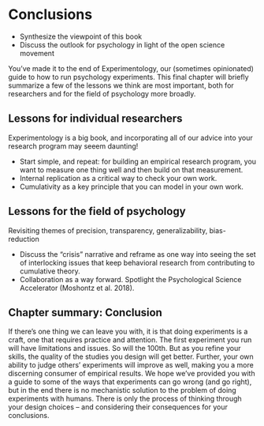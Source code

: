 # Conclusions {#conclusions}

<!-- * Present a checklist for researchers -->

::: {.box .learning_goals}
* Synthesize the viewpoint of this book
* Discuss the outlook for psychology in light of the open science movement
:::

You've made it to the end of Experimentology, our (sometimes opinionated) guide to how to run psychology experiments. This final chapter will briefly summarize a few of the lessons we think are most important, both for researchers and for the field of psychology more broadly. 

## Lessons for individual researchers

Experimentology is a big book, and incorporating all of our advice into your research program may seeem daunting! 


- Start simple, and repeat: for building an empirical research program, you want to measure one thing well and then build on that measurement. 
- Internal replication as a critical way to check your own work. 
- Cumulativity as a key principle that you can model in your own work. 

<!-- ## Section-by-section checklists for experiments -->





## Lessons for the field of psychology

Revisiting themes of precision, transparency, generalizability, bias-reduction

- Discuss the “crisis” narrative and reframe as one way into seeing the set of interlocking issues that keep behavioral research from contributing to cumulative theory.
- Collaboration as a way forward. Spotlight the Psychological Science Accelerator (Moshontz et al. 2018).


## Chapter summary: Conclusion

If there's one thing we can leave you with, it is that doing experiments is a  craft, one that requires practice and attention. The first experiment you run will have limitations and issues. So will the 100th. But as you refine your skills, the quality of the studies you design will get better. Further, your own ability to judge others' experiments will improve as well, making you a more discerning consumer of empirical results. We hope we've provided you with a guide to some of the ways that experiments can go wrong (and go right), but in the end there is no mechanistic solution to the problem of doing experiments with humans. There is only the process of thinking through your design choices -- and considering their consequences for your conclusions. 
